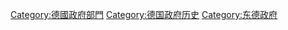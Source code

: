 [[Category:德國政府部門|Category:德國政府部門]]
[[Category:德国政府历史|Category:德国政府历史]]
[[Category:东德政府|Category:东德政府]]